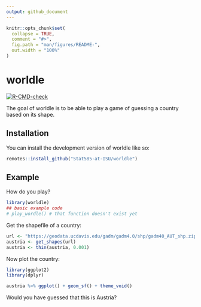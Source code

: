 ```yaml
---
output: github_document
---
```


<!-- README.md is generated from README.Rmd. Please edit that file -->

```r
knitr::opts_chunk$set(
  collapse = TRUE,
  comment = "#>",
  fig.path = "man/figures/README-",
  out.width = "100%"
)
```

# worldle

<!-- badges: start -->
[![R-CMD-check](https://github.com/heike/worldle/workflows/R-CMD-check/badge.svg)](https://github.com/heike/worldle/actions)
<!-- badges: end -->

The goal of worldle is to be able to play a game of guessing a country based on its shape.

## Installation

You can install the development version of worldle like so:

``` r
remotes::install_github("Stat585-at-ISU/worldle")
```

## Example

How do you play?

```r
library(worldle)
## basic example code
# play_wordle() # that function doesn't exist yet
```

Get the shapefile of a country:
```r
url <- "https://geodata.ucdavis.edu/gadm/gadm4.0/shp/gadm40_AUT_shp.zip"
austria <- get_shapes(url)
austria <- thin(austria, 0.001)
```

Now plot the country: 
```r
library(ggplot2)
library(dplyr)

austria %>% ggplot() + geom_sf() + theme_void()
```

Would you have guessed that this is Austria?
